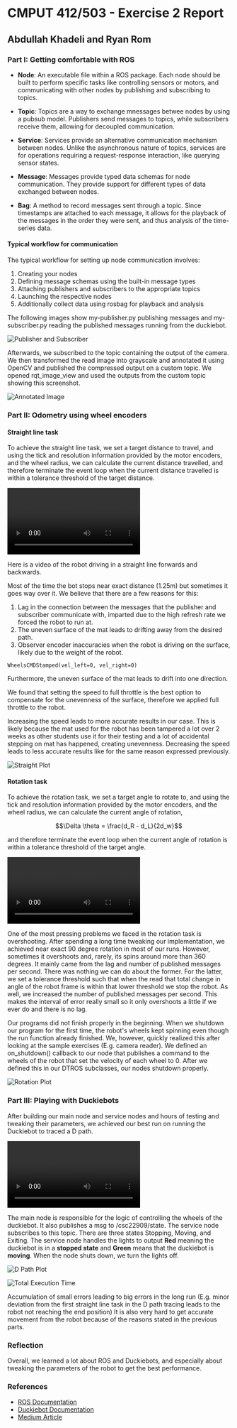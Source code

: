 # CMPUT 412/503 - Exercise 2 Report

## Abdullah Khadeli and Ryan Rom

### Part I: Getting comfortable with ROS

- **Node**: An executable file within a ROS package. Each node should be built to perform specific tasks like controlling sensors or motors, and communicating with other nodes by publishing and subscribing to topics.

- **Topic**: Topics are a way to exchange mnessages betwee nodes by using a pubsub model. Publishers send messages to topics, while subscribers receive them, allowing for decoupled communication.

- **Service**: Services provide an alternative communication mechanism between nodes. Unlike the asynchronous nature of topics, services are for operations requiring a request-response interaction, like querying sensor states.

- **Message**: Messages provide typed data schemas for node communication. They provide support for different types of data exchanged between nodes.

- **Bag**: A method to record messages sent through a topic. Since timestamps are attached to each message, it allows for the playback of the messages in the order they were sent, and thus analysis of the time-series data.

#### Typical workflow for communication

The typical workflow for setting up node communication involves:

1. Creating your nodes
2. Defining message schemas using the built-in message types
3. Attaching publishers and subscribers to the appropriate topics
4. Launching the respective nodes
5. Additionally collect data using rosbag for playback and analysis

The following images show my-publisher.py publishing messages and my-subscriber.py reading the published messages running from the duckiebot.

![Publisher and Subscriber](/cmput412-akhadeli/images/ex2/pub-sub-simple.png)

Afterwards, we subscribed to the topic containing the output of the camera.
We then transformed the read image into grayscale and annotated it using OpenCV and published the compressed output on a custom topic.
We opened rqt_image_view and used the outputs from the custom topic showing this screenshot.

![Annotated Image](/cmput412-akhadeli/images/ex2/annotated-image.png)

### Part II: Odometry using wheel encoders

#### Straight line task

To achieve the straight line task, we set a target distance to travel, and using the tick and resolution
information provided by the motor encoders, and the wheel radius, we can calculate the current distance travelled,
and therefore terminate the event loop when the current distance travelled is within a tolerance threshold of the target distance.

<video src="/cmput412-akhadeli/images/ex2/straight.mp4" controls></video>

Here is a video of the robot driving in a straight line forwards and backwards.

Most of the time the bot stops near exact distance (1.25m) but sometimes it goes way over it.
We believe that there are a few reasons for this:

1. Lag in the connection between the messages that the publisher and subscriber communicate with, imparted due to the high refresh rate we forced the robot to run at.
2. The uneven surface of the mat leads to drifting away from the desired path.
3. Observer encoder inaccuracies when the robot is driving on the surface, likely due to the weight of the robot.

```
WheelsCMDStamped(vel_left=0, vel_right=0)
```

Furthermore, the uneven surface of the mat leads to drift into one direction.

We found that setting the speed to full throttle is the best option to compensate for the unevenness of the surface, therefore we applied full throttle to the robot.

Increasing the speed leads to more accurate results in our case.
This is likely because the mat used for the robot has been tampered a lot over 2 weeks as other students use it for their testing and a lot of accidental stepping on mat has happened, creating unevenness.
Decreasing the speed leads to less accurate results like for the same reason expressed previously.

![Straight Plot](/cmput412-akhadeli/images/ex2/straight_plot.png)

#### Rotation task

To achieve the rotation task, we set a target angle to rotate to, and using the tick and resolution
information provided by the motor encoders, and the wheel radius, we can calculate the current angle of rotation,

```math
\Delta \theta = \frac{d_R - d_L}{2d_w}
```

and therefore terminate the event loop when the current angle of rotation is within a tolerance threshold of the target angle.

<video src="/cmput412-akhadeli/images/ex2/rotation.mp4" controls></video>

One of the most pressing problems we faced in the rotation task is overshooting.
After spending a long time tweaking our implementation, we achieved near exact 90 degree rotation in most of our runs.
However, sometimes it overshoots and, rarely, its spins around more than 360 degrees.
It mainly came from the lag and number of published messages per second.
There was nothing we can do about the former. For the latter, we set a tolerance threshold such that when the read that total change in angle of the robot frame is within that lower threshold we stop the robot.
As well, we increased the number of published messages per second. This makes the interval of error really small so it only overshoots a little if we ever do and there is no lag.

Our programs did not finish properly in the beginning.
When we shutdown our program for the first time, the robot's wheels kept spinning even though the run function already finished.
We, however, quickly realized this after looking at the sample exercises (E.g. camera reader).
We defined an on_shutdown() callback to our node that publishes a command to the wheels of the robot that set the velocity of each wheel to 0.
After we defined this in our DTROS subclasses, our nodes shutdown properly.

![Rotation Plot](/cmput412-akhadeli/images/ex2/rotation_plot.png)

### Part III: Playing with Duckiebots

After building our main node and service nodes and hours of testing and tweaking their parameters, we achieved our best run on running the Duckiebot to traced a D path.

<video src="/cmput412-akhadeli/images/ex2/d-path-2.mp4" controls></video>

The main node is responsible for the logic of controlling the wheels of the duckiebot.
It also publishes a msg to /csc22909/state. The service node subscribes to this topic.
There are three states Stopping, Moving, and Exiting. The service node handles the lights to output **Red** meaning the duckiebot is in a **stopped state** and **Green** means that the duckiebot is **moving**.
When the node shuts down, we turn the lights off.

![D Path Plot](/cmput412-akhadeli/images/ex2/D_plot.png)

![Total Execution Time](/cmput412-akhadeli/images/ex2/exec-time.png)

Accumulation of small errors leading to big errors in the long run (E.g. minor deviation from the first straight line task in the D path tracing leads to the robot not reaching the end position)
It is also very hard to get accurate movement from the robot because of the reasons stated in the previous parts.

### Reflection

Overall, we learned a lot about ROS and Duckiebots, and especially about tweaking the parameters of the robot to get the best performance.

### References

- [ROS Documentation](https://wiki.ros.org/ROS/Tutorials)
- [Duckiebot Documentation](https://docs.duckietown.com/daffy/devmanual-software/beginner)
- [Medium Article](https://medium.com/@nahmed3536/wheel-odometry-model-for-differential-drive-robotics-91b85a012299)
